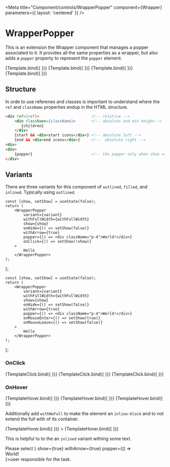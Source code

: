 

<Meta 
    title="Component/controls/WrapperPopper" 
    component={Wrapper} 
    parameters={{
        layout: 'centered'
    }}
/>

# WrapperPopper

This is an extension the Wrapper component that manages a popper associated to
it. It provides all the same properties as a wrapper, but also adds a `popper`
property to represent the `popper` element.


<Canvas>
    <Story name="Template" args={{ focus: false, disabled: false, error: false, inside: 'Inside' }}>
        {Template.bind({ })}
    </Story>
    <Story name="Template Undefined" args={{ focus: false, disabled: false, error: false }}>
        {Template.bind({ })}
    </Story>
    <Story name="Template Empty" args={{ focus: false, disabled: false, error: false, inside: '' }}>
        {Template.bind({ })}
    </Story>
    <Story name="Template Space" args={{ focus: false, disabled: false, error: false, inside: '  ' }}>
        {Template.bind({ })}
    </Story>
</Canvas>

<ArgsTable of={Wrapper} /> 

## Structure

In orde to use referenes and classes is important to understand where the `ref`
and `className` properties endup in the HTML structure.

```html
<div ref={ref}>                       <!-- relative -->
    <div className={className}>       <!-- absolute and min height-->
       {children}
    </div>
    {start && <div>start icons</div>} <!-- absolute left -->
    {end && <div>end icons</div>}     <!--  absolute right -->
<div>
<div>
    {popper}                          <!-- the popper only when show === true --> 
</div>
```

## Variants

There are three variants for this component of `outlined`, `filled`, and
`inlined`. Typically using `outlined`.

    const [show, setShow] = useState(false);
    return (
        <WrapperPopper 
            variant={variant}
            withFullWidth={withFullWidth}
            show={show}
            onHide={() => setShow(false)}
            withArrow={true}
            popper={() => <div className="p-4">World!</div>}
            onClick={() => setShow(!show)}
        >
            Hello
        </WrapperPopper>
    );
};

    const [show, setShow] = useState(false);
    return (
        <WrapperPopper 
            variant={variant}
            withFullWidth={withFullWidth}
            show={show}
            onHide={() => setShow(false)}
            withArrow={true}
            popper={() => <div className="p-4">World!</div>}
            onMouseEnter={() => setShow(true)}
            onMouseLeave={() => setShow(false)}
        >
            Hello
        </WrapperPopper>
    );
};

### OnClick

<Canvas>
    <Story name="Variant Outlined Click" args={{ variant: 'outlined' }}>
        {TemplateClick.bind({ })}
    </Story>
    <Story name="Variant Filled Click" args={{ variant: 'filled' }}>
        {TemplateClick.bind({ })}
    </Story>
    <Story name="Variant Inline Click" args={{ variant: 'inlined' }}>
        {TemplateClick.bind({ })}
    </Story>
</Canvas>

### OnHover

<Canvas>
    <Story name="Variant Outlined Hover" args={{variant: 'outlined'}}>
        {TemplateHover.bind({ })}
    </Story>
    <Story name="Variant Filled Hover" args={{variant: 'filled'}}>
        {TemplateHover.bind({ })}
    </Story>
    <Story name="Variant Inline Hover" args={{variant: 'inlined'}}>
        {TemplateHover.bind({ })}
    </Story>
</Canvas>

Additionally add `withNoFull` to make the element an `inline-block` and to 
not extend the full with of its container.

<Canvas>
    <Story name="Variant Outlined With Full" args={{ variant: 'outlined', withFullWidth: true }}>
        {TemplateHover.bind({ })}
    </Story>
</Canvas>

<Canvas>
    <Story name="Variant Outlined Without Full Width" args={{ variant: 'outlined', withFullWidth: false }}>>
        {TemplateHover.bind({ })}
    </Story>
</Canvas>


This is helpful to to the an `inlined` variant withing some text.

<Canvas>
    <Story name="Variant Inlined Without Full Width">
        <div>
            Please select <WrapperPopper variant="inlined" withFullWidth={false} end={<AngleDownIcon className="stroke-1"/>} show={true} withArrow={true} popper={() => <div className="p-4">World!</div>}>user</WrapperPopper> responsible for the task.
        </div>
    </Story>
</Canvas>

